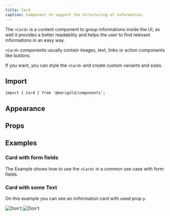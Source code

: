 ```yaml
---
title: Card
caption: Component to support the structuring of information.
---
```


The `<Card>` is a content component to group informations inside the UI, as well it provides a better readability and helps the user to find relevant informations in an easy way.

`<Card>` components usually contain images, text, links or action components like buttons.

If you want, you can style the `<Card>` and create custom variants and sizes.

## Import

```tsx
import { Card } from '@marigold/components';
```

## Appearance

<AppearanceTable component={title} />

## Props

<PropsTable component={title} />

## Examples

### Card with form fields

The Example shows how to use the `<Card>` in a common use case with form fields.

<ComponentDemo file="./card-form.demo.tsx" />

### Card with some Text

On this example you can see an imformation card with used prop `p`.

<ComponentDemo file="./card-infos.demo.tsx" />

<div className="mt-4 flex flex-col gap-4">
  <div className="flex gap-4">
    <DosAndDonts
      variant="do"
      description="Use one primary call to action to help people to preocee"
    >
      <Image
        width={700}
        height={900}
        src="/Elevation_Mockup_B2B.png"
        alt="Don't"
      />
    </DosAndDonts>
    <DosAndDonts
      description="Don’t use many calls to action in one page or container."
      variant="dont"
    >
      <Image
        width={700}
        height={900}
        src="/Elevation_Mockup_B2B.png"
        alt="Don't"
      />
    </DosAndDonts>
  </div>
</div>
